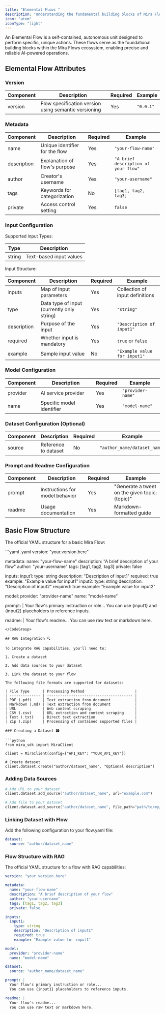 ```yaml
---
title: "Elemental Flows "
description: "Understanding the fundamental building blocks of Mira Flows"
icon: "atom"
iconType: "light"
---
```


An Elemental Flow is a self-contained, autonomous unit designed to perform specific, unique actions. These flows serve as the foundational building blocks within the Mira Flows ecosystem, enabling precise and reliable AI-powered operations.

## Elemental Flow Attributes 

### Version 

| Component | Description                                          | Required | Example   |
| --------- | ---------------------------------------------------- | -------- | --------- |
| version   | Flow specification version using semantic versioning | Yes      | `"0.0.1"` |

### Metadata 

| Component   | Description                    | Required | Example                              |
| ----------- | ------------------------------ | -------- | ------------------------------------ |
| name        | Unique identifier for the flow | Yes      | `"your-flow-name"`                   |
| description | Explanation of flow's purpose  | Yes      | `"A brief description of your flow"` |
| author      | Creator's username             | Yes      | `"your-username"`                    |
| tags        | Keywords for categorization    | No       | `[tag1, tag2, tag3]`                 |
| private     | Access control setting         | Yes      | `false`                              |

### Input Configuration 

Supported Input Types:

| Type   | Description             |
| ------ | ----------------------- |
| string | Text-based input values |

Input Structure:

| Component   | Description                                | Required | Example                         |
| ----------- | ------------------------------------------ | -------- | ------------------------------- |
| inputs      | Map of input parameters                    | Yes      | Collection of input definitions |
| type        | Data type of input (currently only string) | Yes      | `"string"`                      |
| description | Purpose of the input                       | Yes      | `"Description of input1"`       |
| required    | Whether input is mandatory                 | Yes      | `true` or `false`               |
| example     | Sample input value                         | No       | `"Example value for input1"`    |

### Model Configuration 

| Component | Description               | Required | Example           |
| --------- | ------------------------- | -------- | ----------------- |
| provider  | AI service provider       | Yes      | `"provider-name"` |
| name      | Specific model identifier | Yes      | `"model-name"`    |

### Dataset Configuration (Optional) 

| Component | Description          | Required | Example                      |
| --------- | -------------------- | -------- | ---------------------------- |
| source    | Reference to dataset | No       | `"author_name/dataset_name"` |

### Prompt and Readme Configuration

| Component | Description                     | Required | Example                                        |
| --------- | ------------------------------- | -------- | ---------------------------------------------- |
| prompt    | Instructions for model behavior | Yes      | "Generate a tweet on the given topic: {topic}" |
| readme    | Usage documentation             | Yes      | Markdown-formatted guide                       |

## Basic Flow Structure 

The official YAML structure for a basic Mira Flow:

<CodeGroup>
  ```yaml .yaml
  version: "your.version.here"

  metadata:
    name: "your-flow-name"
    description: "A brief description of your flow"
    author: "your-username"
    tags: [tag1, tag2, tag3]
    private: false

  inputs:
    input1:
      type: string
      description: "Description of input1"
      required: true
      example: "Example value for input1"
    input2:
      type: string
      description: "Description of input2"
      required: true
      example: "Example value for input2"

  model:
    provider: "provider-name"
    name: "model-name"

  prompt: |
    Your flow's primary instruction or role...
    You can use {input1} and {input2} placeholders to reference inputs.

  readme: |
    Your flow's readme...
    You can use raw text or markdown here.
  ```
</CodeGroup>

## RAG Integration 🔍

To integrate RAG capabilities, you'll need to:

1. Create a dataset

2. Add data sources to your dataset

3. Link the dataset to your flow

The following file formats are supported for datasets:

| File Type      | Processing Method                       |
| -------------- | --------------------------------------- |
| PDF (.pdf)     | Text extraction from document           |
| Markdown (.md) | Text extraction from document           |
| URL            | Web content scraping                    |
| CSV (.csv)     | URL extraction and content scraping     |
| Text (.txt)    | Direct text extraction                  |
| Zip (.zip)     | Processing of contained supported files |

### Creating a Dataset 🗃️

```python
from mira_sdk import MiraClient

client = MiraClient(config={"API_KEY": "YOUR_API_KEY"})

# Create dataset
client.dataset.create("author/dataset_name", "Optional description")
```

### Adding Data Sources 

```python
# Add URL to your dataset
client.dataset.add_source("author/dataset_name", url="example.com")

# Add file to your dataset
client.dataset.add_source("author/dataset_name", file_path="path/to/my/file.csv")
```

### Linking Dataset with Flow 

Add the following configuration to your flow.yaml file:

```yaml
dataset:
  source: "author/dataset_name"
```

### Flow Structure with RAG 

The official YAML structure for a flow with RAG capabilities:

```yaml
version: "your.version.here"

metadata:
  name: "your-flow-name"
  description: "A brief description of your flow"
  author: "your-username"
  tags: [tag1, tag2, tag3]
  private: false

inputs:
  input1:
    type: string
    description: "Description of input1"
    required: true
    example: "Example value for input1"

model:
  provider: "provider-name"
  name: "model-name"

dataset:
  source: "author_name/dataset_name"

prompt: |
  Your flow's primary instruction or role...
  You can use {input1} placeholders to reference inputs.

readme: |
  Your flow's readme...
  You can use raw text or markdown here.
```